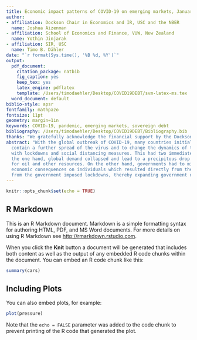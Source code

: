 ```yaml
---
title: Economic impact patterns of COVID-19 on emerging markets, January-April/June 2020
author:
- affiliation: Dockson Chair in Economics and IR, USC and the NBER
  name: Joshua Aizenman
- affiliation: School of Economics and Finance, VUW, New Zealand
  name: Yothin Jinjarak
- affiliation: SIR, USC
  name: Timo B. Dähler
date: "`r format(Sys.time(), '%B %d, %Y')`"
output:
  pdf_document:
    citation_package: natbib
    fig_caption: yes
    keep_tex: yes
    latex_engine: pdflatex
    template: /Users/timodaehler/Desktop/COVID19DEBT/svm-latex-ms.tex
  word_document: default
biblio-style: apsr
fontfamily: mathpazo
fontsize: 11pt
geometry: margin=1in
keywords: COVID-19, pandemic, emerging markets, sovereign debt
bibliography: /Users/timodaehler/Desktop/COVID19DEBT/Bibliography.bib
thanks: "We gratefully acknowledge the financial support by the Dockson Chair and the Center of International Studies at USC. Github repository: [https://github.com/timodaehler/COVID19DEBT](https://github.com/timodaehler/COVID19DEBT)  " 
abstract: "With the global outbreak of COVID-19, many countries initially tried to
  contain a further spread of the virus and to change the dynamics of the pandemic
  with lockdowns and social distancing measures. This had two immediate effects; On
  the one hand, global demand collapsed and lead to a precipitous drop in the price
  for oil and other resources. On the other hand, governments had to mitigate the
  economic consequences on individuals which resulted directly from the virus or indirectly
  from the government imposed lockdowns, thereby expanding government deficits and bulking up sovereign debt. In the light of financial fragility of emerging markets during previous global crises, this paper examines the economic impact of the COVID-19 pandemic on government finances. Specifically, this paper traces the cross-country associations between COVID-19 mortality, economic fundamentals, policy interventions, and their impact on sovereign spreads. Our results suggest... "
---
```


```r
knitr::opts_chunk$set(echo = TRUE)
```

## R Markdown

This is an R Markdown document. Markdown is a simple formatting syntax for authoring HTML, PDF, and MS Word documents. For more details on using R Markdown see <http://rmarkdown.rstudio.com>.

When you click the **Knit** button a document will be generated that includes both content as well as the output of any embedded R code chunks within the document. You can embed an R code chunk like this:

```r
summary(cars)
```

## Including Plots

You can also embed plots, for example:

```r
plot(pressure)
```

Note that the `echo = FALSE` parameter was added to the code chunk to prevent printing of the R code that generated the plot.
